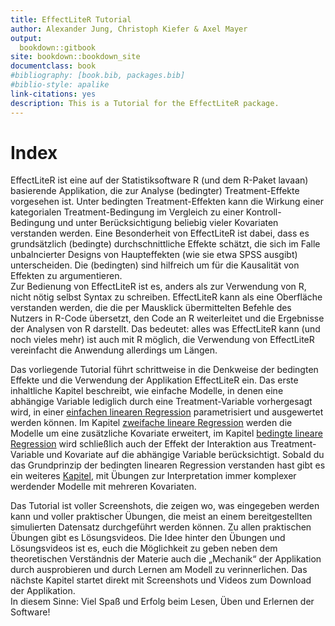 ```yaml
--- 
title: EffectLiteR Tutorial
author: Alexander Jung, Christoph Kiefer & Axel Mayer
output: 
  bookdown::gitbook
site: bookdown::bookdown_site
documentclass: book
#bibliography: [book.bib, packages.bib]
#biblio-style: apalike
link-citations: yes
description: This is a Tutorial for the EffectLiteR package.
---
```



# Index

EffectLiteR ist eine auf der Statistiksoftware R (und dem R-Paket lavaan) basierende Applikation, die zur Analyse (bedingter) Treatment-Effekte vorgesehen ist. Unter bedingten Treatment-Effekten kann die Wirkung einer kategorialen Treatment-Bedingung im Vergleich zu einer Kontroll-Bedingung und unter Berücksichtigung beliebig vieler Kovariaten verstanden werden. Eine Besonderheit von EffectLiteR ist dabei, dass es grundsätzlich (bedingte) durchschnittliche Effekte schätzt, die sich im Falle unbalncierter Designs von Haupteffekten (wie sie etwa SPSS ausgibt) unterscheiden. Die (bedingten) sind hilfreich um für die Kausalität von Effekten zu argumentieren.  
Zur Bedienung von EffectLiteR ist es, anders als zur Verwendung von R, nicht nötig selbst Syntax zu schreiben. EffectLiteR kann als eine Oberfläche verstanden werden, die die per Mausklick übermittelten Befehle des Nutzers in R-Code übersetzt, den Code an R weiterleitet und die Ergebnisse der Analysen von R darstellt. Das bedeutet: alles was EffectLiteR kann (und noch vieles mehr) ist auch mit R möglich, die Verwendung von EffectLiteR vereinfacht die Anwendung allerdings um Längen.   

Das vorliegende Tutorial führt schrittweise in die Denkweise der bedingten Effekte und die Verwendung der Applikation EffectLiteR ein. Das erste inhaltliche Kapitel beschreibt, wie einfache Modelle, in denen eine abhängige Variable lediglich durch eine Treatment-Variable vorhergesagt wird, in einer [einfachen linearen Regression](#eins) parametrisiert und ausgewertet werden können. Im Kapitel [zweifache lineare Regression](#zwei) werden die Modelle um eine zusätzliche Kovariate erweitert, im Kapitel [bedingte lineare Regression](#bedingt) wird schließlich auch der Effekt der Interaktion aus Treatment-Variable und Kovariate auf die abhängige Variable berücksichtigt. Sobald du das Grundprinzip der bedingten linearen Regression verstanden hast gibt es ein weiteres [Kapitel](#komplex), mit Übungen zur Interpretation immer komplexer werdender Modelle mit mehreren Kovariaten.

Das Tutorial ist voller Screenshots, die zeigen wo, was eingegeben werden kann und voller praktischer Übungen, die meist an einem bereitgestellten simulierten Datensatz durchgeführt werden können. Zu allen praktischen Übungen gibt es Lösungsvideos. Die Idee hinter den Übungen und Lösungsvideos ist es, euch die Möglichkeit zu geben neben dem theoretischen Verständnis der Materie auch die „Mechanik“ der Applikation durch ausprobieren und durch Lernen am Modell zu verinnerlichen. 
Das nächste Kapitel startet direkt mit Screenshots und Videos zum Download der Applikation.  
In diesem Sinne: Viel Spaß und Erfolg beim Lesen, Üben und Erlernen der Software!

